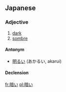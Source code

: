 ==Japanese==
{{ja-kanjitab|暗}}
===Adjective===
{{ja-adj|kk|decl=i|hira=くらい|rom=kurai}}
# [[dark]]
# [[sombre]]

====Antonym====
*[[明るい]] (あかるい, akarui)

====Declension====
{{ja-i|暗|くら|kura}}

[[fr:暗い]]
[[pl:暗い]]